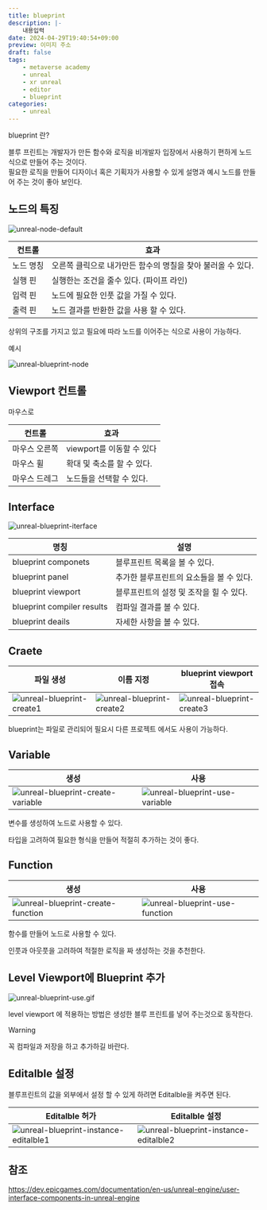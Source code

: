 ```yaml
---
title: blueprint
description: |-
    내용입력
date: 2024-04-29T19:40:54+09:00
preview: 이미지 주소
draft: false
tags:
    - metaverse academy
    - unreal
    - xr unreal
    - editor
    - blueprint
categories:
    - unreal
---
```


blueprint 란?

블루 프린트는 개발자가 만든 함수와 로직을 비개발자 입장에서 사용하기 편하게 노드 식으로 만들어 주는 것이다.\
필요한 로직을 만들어 디자이너 혹은 기획자가 사용할 수 있게 설명과 예시 노드를 만들어 주는 것이 좋아 보인다.

## 노드의 특징

![unreal-node-default](./assets/unreal-node-default.png)


| 컨트롤 | 효과 |
| --- | --- |
| 노드 명칭 | 오른쪽 클릭으로 내가만든 함수의 명칠을 찾아 불러올 수 있다. |
| 실행 핀 | 실행한는 조건을 줄수 있다. (파이프 라인) |
| 입력 핀 | 노드에 필요한 인풋 값을 가질 수 있다. |
| 출력 핀 | 노드 결과를 반환한 값을 사용 할 수 있다. |

상위의 구조를 가지고 있고 필요에 따라 노드를 이어주는 식으로 사용이 가능하다.

예시

![unreal-blueprint-node](./assets/unreal-blueprint-node.png)

## Viewport 컨트롤

마우스로 

| 컨트롤 | 효과 |
| --- | --- |
| 마우스 오른쪽 | viewport를 이동할 수 있다 |
| 마우스 휠 | 확대 및 축소를 할 수 있다. |
| 마우스 드레그 | 노드들을 선택할 수 있다. |

## Interface

![unreal-blueprint-iterface](./assets/unreal-blueprint-iterface.png)


| 명칭 | 설명 |
| --- | --- |
| blueprint componets | 블루프린트 목록을 볼 수 있다. |
| blueprint panel | 추가한 블루프린트의 요소들을 볼 수 있다. |
| blueprint viewport | 블루프린트의 설정 및 조작을 힐 수 있다. |
| blueprint compiler results | 컴파일 결과를 볼 수 있다. |
| blueprint deails | 자세한 사항을 볼 수 있다. |

## Craete

| 파일 생성 | 이름 지정 | blueprint viewport 접속 | 
| --- |--- | --- |
| ![unreal-blueprint-create1](./assets/unreal-blueprint-create1.gif) | ![unreal-blueprint-create2](./assets/unreal-blueprint-create2.gif) | ![unreal-blueprint-create3](./assets/unreal-blueprint-create3.gif) |

blueprint는 파일로 관리되어 필요시 다른 프로젝트 에서도 사용이 가능하다.


## Variable

| 생성 | 사용 |
| --- | --- |
| ![unreal-blueprint-create-variable](./assets/unreal-blueprint-create-variable.gif) | ![unreal-blueprint-use-variable](./assets/unreal-blueprint-use-variable.gif) |

변수를 생성하여 노드로 사용할 수 있다.

타입을 고려하여 필요한 형식을 만들어 적절히 추가하는 것이 좋다.

## Function

| 생성 | 사용 |
| --- | --- |
| ![unreal-blueprint-create-function](./assets/unreal-blueprint-create-function.gif) | ![unreal-blueprint-use-function](./assets/unreal-blueprint-use-function.gif) |

함수를 만들어 노드로 사용할 수 있다.

인풋과 아웃풋을 고려하여 적절한 로직을 짜 생성하는 것을 추천한다.

## Level Viewport에 Blueprint 추가

![unreal-blueprint-use.gif](./assets/unreal-blueprint-use.gif)

level viewport 에 적용하는 방법은 생성한 블루 프린트를 넣어 주는것으로 동작한다.

> [!WARNING]
> 꼭 컴파일과 저장을 하고 추가하길 바란다.

## Editalble 설정

블루프린트의 값을 외부에서 설정 할 수 있게 하려면 Editalble을 켜주면 된다.

| Editalble 허가 | Editalble 설정 |
| --- | --- |
| ![unreal-blueprint-instance-editalble1](./assets/unreal-blueprint-instance-editalble1.gif) | ![unreal-blueprint-instance-editalble2](./assets/unreal-blueprint-instance-editalble2.gif) 

## 참조

https://dev.epicgames.com/documentation/en-us/unreal-engine/user-interface-components-in-unreal-engine


